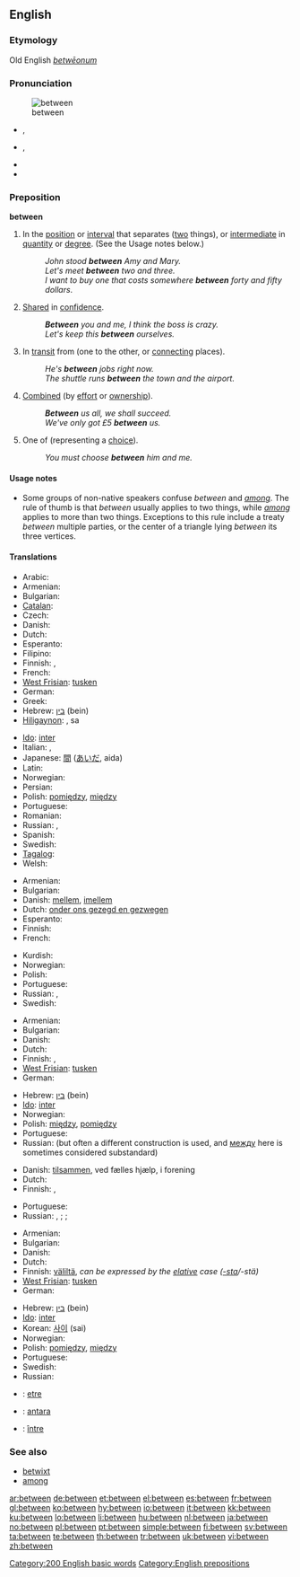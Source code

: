 ==English==

{{rank|another|right|each|173|between|face|tell|because}}

===Etymology===
Old English ''[[betwēonum]]''

===Pronunciation===
[[Image:Entre.PNG|thumb|between]]
* {{a|UK}} {{IPA|/bɪˈtwiːn/}}, {{SAMPA|/bI"twi:n/}}
* {{a|US}} {{IPA|/bɪˈtwin/}}, {{SAMPA|/bI"twin/}}
* {{audio|en-us-between.ogg|Audio (US)}}
* {{hyphenation|be|tween}}

===Preposition===
'''between'''

# <!--DefA-->In the [[position]] or [[interval]] that separates ([[two]] things), or [[intermediate]] in [[quantity]] or [[degree]].  (See the Usage notes below.)
#: ''John stood '''between''' Amy and Mary.''
#: ''Let's meet '''between''' two and three.''
#: ''I want to buy one that costs somewhere '''between''' forty and fifty dollars''.
# <!--DefB-->[[share|Shared]] in [[confidence]].
#: '''''Between''' you and me, I think the boss is crazy.''
#: ''Let's keep this '''between''' ourselves.''
# <!--DefC-->In [[transit]] from (one to the other, or [[connecting]] places).
#: ''He's '''between''' jobs right now.''
#: ''The shuttle runs '''between''' the town and the airport.''
# <!--DefD-->[[combine|Combined]] (by [[effort]] or [[ownership]]).
#: '''''Between''' us all, we shall succeed.''
#: ''We've only got £5 '''between''' us.''
# <!--DefE-->One of (representing a [[choice]]).
#: ''You must choose '''between''' him and me.''

====Usage notes====
* Some groups of non-native speakers confuse ''between'' and ''[[among]]''. The rule of thumb is that ''between'' usually applies to two things, while ''[[among]]'' applies to more than two things. Exceptions to this rule include a treaty ''between'' multiple parties, or the center of a triangle lying ''between'' its three vertices.

====Translations====
<!--DefA-->{{trans-top|in the position or interval that separates two things}}
* Arabic: {{t|ar|بين|tr=bayna|alt=بَيْنَ}}
* Armenian: {{t-|hy|միջև|tr=miǰev|sc=Armn|xs=Armenian}}
* Bulgarian: {{t|bg|между|sc=Cyrl}}
* [[Catalan]]: {{t-|ca|entre}}
* Czech: {{t+|cs|mezi}}
* Danish: {{t-|da|mellem}}
* Dutch: {{t+|nl|tussen}}
* Esperanto: {{t-|eo|inter|xs=Esperanto}}
* Filipino: {{tø|fil|gitna|xs=Filipino}}
* Finnish: {{t-|fi|välissä}}, {{t-|fi|keskellä}}
* French: {{t+|fr|entre}}
* [[West Frisian]]: [[tusken]]
* German: {{t+|de|zwischen}}
* Greek: {{t+|el|ανάμεσα||tr=anámesa|sc=Grek}}
* Hebrew: [[בין]] (bein)
* [[Hiligaynon]]: {{tø|hil|tunga|xs=Hiligaynon}}, sa {{tø|hil|gintung-an|xs=Hiligaynon}}
{{trans-mid}}
* [[Ido]]: [[inter]]
* Italian: {{t+|it|tra}}, {{t+|it|fra}}
* Japanese: [[間]] ([[あいだ]], aida)
* Latin: {{t+|la|inter}}
* Norwegian: {{t+|no|mellom}}
* Persian: {{t-|fa|اندر|tr=andar|sc=fa-Arab|xs=Persian}}
* Polish: [[pomiędzy]], [[między]]
* Portuguese: {{t+|pt|entre}}
* Romanian: {{t-|ro|între}}
* Russian: {{t+|ru|между|tr=méždu|sc=Cyrl}}, {{t+|ru|посреди|tr=posredí|sc=Cyrl}}
* Spanish: {{t+|es|entre}}
* Swedish: {{t+|sv|mellan}}
* [[Tagalog]]: {{t|tl|gitna|xs=Tagalog}}
* Welsh: {{t-|cy|rhwng|xs=Welsh}}
{{trans-bottom}}

<!--DefB-->{{trans-top|shared in confidence by}}
* Armenian: {{t-|hy|միջև|tr=miǰev|sc=Armn|xs=Armenian}}
* Bulgarian: {{t|bg|между|sc=Cyrl}}
* Danish: [[mellem]], [[imellem]]
* Dutch: [[onder ons gezegd en gezwegen]]
* Esperanto: {{t-|eo|inter|xs=Esperanto}}
* Finnish: {{t-|fi|kesken}}
* French: {{t+|fr|entre}}
{{trans-mid}}
* Kurdish: {{ku-Arab|[[له‌ نێوان]]}}
* Norwegian: {{t+|no|mellom}}
* Polish: {{t+|pl|między}}
* Portuguese: {{t+|pt|entre}}
* Russian: {{t+|ru|среди|tr=sredí|sc=Cyrl}}, {{t+|ru|между|tr=méždu|sc=Cyrl}}
* Swedish: {{t+|sv|mellan}}
{{trans-bottom}}

<!--DefC-->{{trans-top|in transit from one to the other}}
* Armenian: {{t-|hy|միջև|tr=miǰev|sc=Armn|xs=Armenian}}
* Bulgarian: {{t|bg|помежду|sc=Cyrl}}
* Danish: {{t-|da|mellem}}
* Dutch: {{t+|nl|tussen}}
* Finnish: {{t-|fi|välissä}}, {{t-|fi|välillä}}
* [[West Frisian]]: [[tusken]]
* German: {{t+|de|zwischen}}
{{trans-mid}}
* Hebrew: [[בין]] (bein)
* [[Ido]]: [[inter]]
* Norwegian: {{t+|no|mellom}}
* Polish: [[między]], [[pomiędzy]]
* Portuguese: {{t+|pt|entre}}
* Russian: {{t+|ru|между|tr=méždu|sc=Cyrl}} (but often a different construction is used, and [[между]] here is sometimes considered substandard)
{{trans-bottom}}

<!--DefD-->{{trans-top|combined by effort or ownership}}
* Danish: [[tilsammen]], ved fælles hjælp, i forening
* Dutch: {{t+|nl|onder}}
* Finnish: {{t-|fi|kesken}}, {{t-|fi|yhteensä}}
{{trans-mid}}
* Portuguese: {{t+|pt|entre}}
* Russian: {{t+|ru|суммарно|tr=summárno|sc=Cyrl}}, {{t+|ru|всего|tr=vsegó|sc=Cyrl}}; {{t+|ru|на всех|tr=na vsex|sc=Cyrl}}; {{t+|ru|вместе|tr=vméste|sc=Cyrl}}
{{trans-bottom}}

<!--DefE-->{{trans-top|one of, representing a choice}}
* Armenian: {{t-|hy|միջև|tr=miǰev|sc=Armn|xs=Armenian}}
* Bulgarian: {{t|bg|между|sc=Cyrl}}
* Danish: {{t-|da|mellem}}
* Dutch: {{t+|nl|tussen}}
* Finnish: [[väliltä]], ''can be expressed by the [[elative]] case ([[-sta]]/-stä)''
* [[West Frisian]]: [[tusken]]
* German: {{t+|de|zwischen}}
{{trans-mid}}
* Hebrew: [[בין]] (bein)
* [[Ido]]: [[inter]]
* Korean: [[사이]] (sai)
* Norwegian: {{t+|no|mellom}}
* Polish: [[pomiędzy]], [[między]]
* Portuguese: {{t+|pt|entre}}
* Swedish: {{t+|sv|mellan}}
* Russian: {{t+|ru|между|tr=méždu|sc=Cyrl}}
{{trans-bottom}}

<!--Remove this section once all of the translations below have been moved into the tables above.-->
{{checktrans-top}}
* {{ttbc|Breton}}: [[etre]]
* {{ttbc|Indonesian}}: [[antara]]
* {{ttbc|Romanian}}: [[între]]
{{checktrans-bottom}}

===See also===
* [[betwixt]]
* [[among]]

[[Category:200 English basic words]]
[[Category:English prepositions]]

[[ar:between]]
[[de:between]]
[[et:between]]
[[el:between]]
[[es:between]]
[[fr:between]]
[[gl:between]]
[[ko:between]]
[[hy:between]]
[[io:between]]
[[it:between]]
[[kk:between]]
[[ku:between]]
[[lo:between]]
[[li:between]]
[[hu:between]]
[[nl:between]]
[[ja:between]]
[[no:between]]
[[pl:between]]
[[pt:between]]
[[simple:between]]
[[fi:between]]
[[sv:between]]
[[ta:between]]
[[te:between]]
[[th:between]]
[[tr:between]]
[[uk:between]]
[[vi:between]]
[[zh:between]]